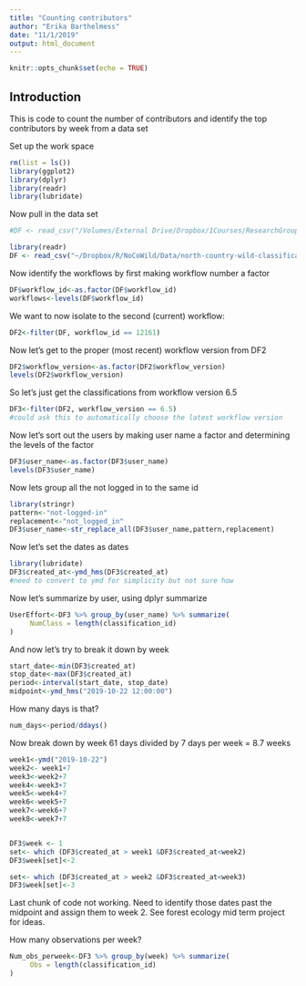 ```yaml
---
title: "Counting contributors"
author: "Erika Barthelmess"
date: "11/1/2019"
output: html_document
---
```


```r
knitr::opts_chunk$set(echo = TRUE)
```

## Introduction

This is code to count the number of contributors and identify the top contributors by week from a data set

Set up the work space
```r
rm(list = ls())
library(ggplot2)
library(dplyr)
library(readr)
library(lubridate)
```
Now pull in the data set

```r
#DF <- read_csv("/Volumes/External Drive/Dropbox/1Courses/ResearchGroup/2019-2020/Learning R/north-country-wild-classifications.10.31.2019.csv")

library(readr)
DF <- read_csv("~/Dropbox/R/NoCoWild/Data/north-country-wild-classifications (2).csv")
```
Now identify the workflows by first making workflow number a factor
```r
DF$workflow_id<-as.factor(DF$workflow_id)
workflows<-levels(DF$workflow_id)
```
We want to now isolate to the second (current) workflow:

```r
DF2<-filter(DF, workflow_id == 12161)
```
Now let's get to the proper (most recent) workflow version from DF2
```r
DF2$workflow_version<-as.factor(DF2$workflow_version)
levels(DF2$workflow_version)


```
So let's just get the classifications from workflow version 6.5
```r
DF3<-filter(DF2, workflow_version == 6.5)
#could ask this to automatically choose the latest workflow version
```
Now let's sort out the users by making user name a factor and determining the levels of the factor
```r
DF3$user_name<-as.factor(DF3$user_name)
levels(DF3$user_name)
```
Now lets group all the not logged in to the same id
```r
library(stringr)
pattern<-"not-logged-in"
replacement<-"not_logged_in"
DF3$user_name<-str_replace_all(DF3$user_name,pattern,replacement)
```


Now let's set the dates as dates
```r
library(lubridate)
DF3$created_at<-ymd_hms(DF3$created_at)
#need to convert to ymd for simplicity but not sure how

```
Now let's summarize by user, using dplyr summarize
```r
UserEffort<-DF3 %>% group_by(user_name) %>% summarize(
     NumClass = length(classification_id)
)
```
And now let's try to break it down by week
```r
start_date<-min(DF3$created_at)
stop_date<-max(DF3$created_at)
period<-interval(start_date, stop_date)
midpoint<-ymd_hms("2019-10-22 12:00:00")
```
How many days is that?
```r
num_days<-period/ddays()
```
Now break down by week
61 days divided by 7 days per week = 8.7 weeks
```r
week1<-ymd("2019-10-22")
week2<- week1+7
week3<-week2+7
week4<-week3+7
week5<-week4+7
week6<-week5+7
week7<-week6+7
week8<-week7+7


DF3$week <- 1
set<- which (DF3$created_at > week1 &DF3$created_at<week2)
DF3$week[set]<-2

set<- which (DF3$created_at > week2 &DF3$created_at<week3)
DF3$week[set]<-3

```
Last chunk of code not working.  Need to identify those dates past the midpoint and assign them to week 2.  See forest ecology mid term project for ideas.


How many observations per week?
```r
Num_obs_perweek<-DF3 %>% group_by(week) %>% summarize(
     Obs = length(classification_id)
)
```


